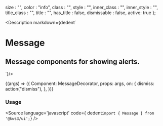 
  size : "",
  color : "info",
  class : "",
  style : "",
  inner_class : "",
  inner_style : "",
  title_class : "",
  title : "",
  has_title : false,
  dismissable : false,
  active: true
};


<Version />

<Meta
  title="Helpers/Message"
  component={Message}
  args={args}
/>

<Description markdown={dedent`
# Message
## Message components for showing alerts.
`}/>

<Canvas>
  <Story
  name="Message"
  args={args}
  >
  {(args) => ({
    Component: MessageDecorator,
    props: args,
    on: {
      dismiss: action("dismiss"),
    },
  })}
  </Story>
</Canvas>

<ArgsTable story="Message" />

### Usage
<Source
  language='javascript'
  code={ dedent`import { Message } from '@kws3/ui';`}
/>